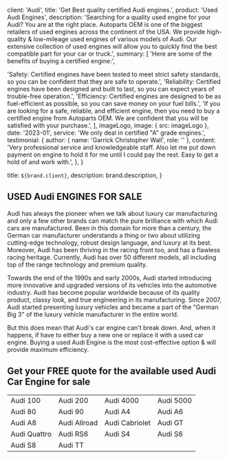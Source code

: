 
  client: 'Audi',
  title: 'Get Best quality certified Audi engines.',
  product: 'Used Audi Engines',
  description:
    'Searching for a quality used engine for your Audi? You are at the right place. Autoparts OEM is one of the biggest retailers of used engines across the continent of the USA. We provide high-quality & low-mileage used engines of various models of Audi. Our extensive collection of used engines will allow you to quickly find the best compatible part for your car or truck.',
  summary: [
    'Here are some of the benefits of buying a certified engine:',

'Safety: Certified engines have been tested to meet strict safety standards, so you can be confident that they are safe to operate.',
'Reliability: Certified engines have been designed and built to last, so you can expect years of trouble-free operation.',
'Efficiency: Certified engines are designed to be as fuel-efficient as possible, so you can save money on your fuel bills.',
'If you are looking for a safe, reliable, and efficient engine, then you need to buy a certified engine from Autoparts OEM. We are confident that you will be satisfied with your purchase.',
],
imageLogo,
image: { src: imageLogo },
date: '2023-01',
service: 'We only deal in certified "A" grade engines.',
testimonial: {
author: { name: 'Garrick Christopher Wall', role: '' },
content:
'Very professional service and knowledgeable staff. Also let me put down payment on engine to hold it for me until I could pay the rest. Easy to get a hold of and work with.',
},
}

  title: `${brand.client}`,
  description: brand.description,
}

## USED Audi ENGINES FOR SALE

Audi has always the pioneer when we talk about luxury car manufacturing and only a few other brands can match the pure brilliance with which Audi cars are manufactured. Been in this domain for more than a century, the German car manufacturer understands a thing or two about utilizing cutting-edge technology, robust design language, and luxury at its best. Moreover, Audi has been thriving in the racing front too, and has a flawless racing heritage. Currently, Audi has over 50 different models, all including top of the range technology and premium quality.

Towards the end of the 1990s and early 2000s, Audi started introducing more innovative and upgraded versions of its vehicles into the automotive industry. Audi has become popular worldwide because of its quality product, classy look, and true engineering in its manufacturing. Since 2007, Audi started presenting luxury vehicles and became a part of the "German Big 3" of the luxury vehicle manufacturer in the entire world.

But this does mean that Audi's car engine can't break down. And, when it happens, if have to either buy a new one or replace it with a used car engine. Buying a used Audi Engine is the most cost-effective option & will provide maximum efficiency.

## Get your FREE quote for the available used Audi Car Engine for sale

|              |              |                |           |
| ------------ | ------------ | -------------- | --------- |
| Audi 100     | Audi 200     | Audi 4000      | Audi 5000 |
| Audi 80      | Audi 90      | Audi A4        | Audi A6   |
| Audi A8      | Audi Allroad | Audi Cabriolet | Audi GT   |
| Audi Quattro | Audi RS6     | Audi S4        | Audi S6   |
| Audi S8      | Audi TT      |                |           |

